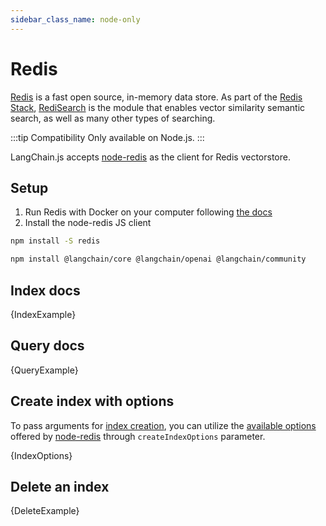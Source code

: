 ```yaml
---
sidebar_class_name: node-only
---
```



# Redis

[Redis](https://redis.io/) is a fast open source, in-memory data store.
As part of the [Redis Stack](https://redis.io/docs/stack/get-started/), [RediSearch](https://redis.io/docs/stack/search/) is the module that enables vector similarity semantic search, as well as many other types of searching.

:::tip Compatibility
Only available on Node.js.
:::

LangChain.js accepts [node-redis](https://github.com/redis/node-redis) as the client for Redis vectorstore.

## Setup

1. Run Redis with Docker on your computer following [the docs](https://redis.io/docs/stack/get-started/install/docker/#redisredis-stack)
2. Install the node-redis JS client

```bash npm2yarn
npm install -S redis
```


<IntegrationInstallTooltip></IntegrationInstallTooltip>

```bash npm2yarn
npm install @langchain/core @langchain/openai @langchain/community
```

## Index docs


<CodeBlock language="typescript">{IndexExample}</CodeBlock>

## Query docs


<CodeBlock language="typescript">{QueryExample}</CodeBlock>

## Create index with options

To pass arguments for [index creation](https://redis.io/commands/ft.create/), you can utilize the [available options](https://github.com/redis/node-redis/blob/294cbf8367295ac81cbe51ce2932493ab80493f1/packages/search/lib/commands/CREATE.ts#L4) offered by [node-redis](https://github.com/redis/node-redis) through `createIndexOptions` parameter.


<CodeBlock language="typescript">{IndexOptions}</CodeBlock>

## Delete an index


<CodeBlock language="typescript">{DeleteExample}</CodeBlock>
